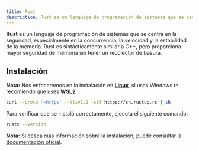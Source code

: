 ```yaml
---
title: Rust
description: Rust es un lenguaje de programación de sistemas que se centra en la seguridad, especialmente en la concurrencia, la velocidad y la estabilidad de la memoria.
---
```


**Rust** es un lenguaje de programación de sistemas que se centra en la seguridad, especialmente en la concurrencia, la velocidad y la estabilidad de la memoria. Rust es sintácticamente similar a C++, pero proporciona mayor seguridad de memoria sin tener un recolector de basura.

## Instalación

**Nota:** Nos enfocaremos en la instalación en [**Linux**](/terminals/linux/), si usas Windows te recomiendo que uses [**WSL2**](/terminals/windows/).

```bash
curl --proto '=https' --tlsv1.2 -sSf https://sh.rustup.rs | sh
```

Para verificar que se instaló correctamente, ejecuta el siguiente comando:

```bash
rustc --version
```

**Nota:** Si desea más información sobre la instalación, puede consultar la [documentación oficial](https://www.rust-lang.org/tools/install).
